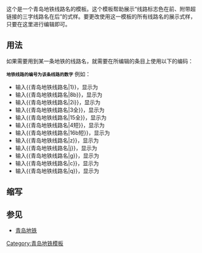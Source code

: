 <includeonly><!-- 在這裡加入模板的保護標識 --></includeonly><noinclude>{{template doc page viewed directly}}</noinclude>
这个是一个青岛地铁线路名的模板。这个模板帮助展示“线路标志色在前、附带超链接的三字线路名在后”的式样。要更改使用这一模板的所有线路名的展示式样，只要在这里进行编辑即可。

== 用法 ==
如果需要用到某一条地铁的线路名，就需要在所编辑的条目上使用以下的编码：

{{tlx|青岛地铁线路名|''线路编号''}}

<small>'''地铁线路的编号为该条线路的数字'''</small>
例如：
*输入<nowiki>{{青岛地铁线路名|1}}</nowiki>，显示为{{青岛地铁线路名|1}}
*输入<nowiki>{{青岛地铁线路名|8b}}</nowiki>，显示为{{青岛地铁线路名|8b}}
*输入<nowiki>{{青岛地铁线路名|2i}}</nowiki>，显示为{{青岛地铁线路名|2i}}
*输入<nowiki>{{青岛地铁线路名|3全}}</nowiki>，显示为{{青岛地铁线路名|3全}}
*输入<nowiki>{{青岛地铁线路名|15全}}</nowiki>，显示为{{青岛地铁线路名|15全}}
*输入<nowiki>{{青岛地铁线路名|4短}}</nowiki>，显示为{{青岛地铁线路名|4短}}
*输入<nowiki>{{青岛地铁线路名|16b短}}</nowiki>，显示为{{青岛地铁线路名|16b短}}
*输入<nowiki>{{青岛地铁线路名|z}}</nowiki>，显示为{{青岛地铁线路名|z}}
*输入<nowiki>{{青岛地铁线路名|j}}</nowiki>，显示为{{青岛地铁线路名|j}}
*输入<nowiki>{{青岛地铁线路名|g}}</nowiki>，显示为{{青岛地铁线路名|g}}
*输入<nowiki>{{青岛地铁线路名|c}}</nowiki>，显示为{{青岛地铁线路名|c}}
*输入<nowiki>{{青岛地铁线路名|q}}</nowiki>，显示为{{青岛地铁线路名|q}}

==缩写==
{{tlx|QM|''线路编号''}}

== 参见 ==
* [[青岛地铁]]

<includeonly>
<!-- 本行下加入模板的分類 -->
[[Category:青岛地铁模板]]
</includeonly>